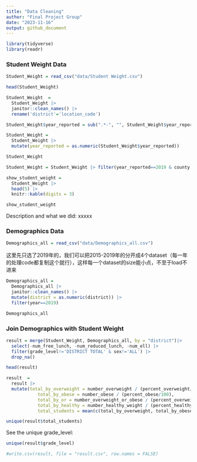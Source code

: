 ```yaml
---
title: "Data Cleaning"
author: "Final Project Group"
date: "2023-11-16"
output: github_document
---
```

```r
library(tidyverse)
library(readr)
```

### Student Weight Data
```r
Student_Weight = read_csv("data/Student Weight.csv")
```

```r
head(Student_Weight)
```


```r
Student_Weight  = 
  Student_Weight |>
  janitor::clean_names() |>
  rename('district'='location_code')

Student_Weight$year_reported = sub(".*-", "", Student_Weight$year_reported)

Student_Weight = 
  Student_Weight |>
  mutate(year_reported = as.numeric(Student_Weight$year_reported))
```

```r
Student_Weight
```

```r
Student_Weight = Student_Weight |> filter(year_reported==2019 & county!='STATEWIDE (EXCLUDING NYC)') |> select(-region, -area_name)
```

```r
show_student_weight = 
  Student_Weight |>
  head(5) |>
  knitr::kable(digits = 3)
```

```r
show_student_weight
```

Description and what we did: xxxxx

### Demographics Data
```r
Demographics_all = read_csv("data/Demographics_all.csv")
```

这里先只选了2019年的，我们可以把2015-2019年的分开成4个dataset（每一年的处理code都复制这个就行），这样每一个dataset的size能小点，不至于load不进来
```r
Demographics_all = 
  Demographics_all |> 
  janitor::clean_names() |>
  mutate(district = as.numeric(district)) |>
  filter(year==2019)

Demographics_all
```

### Join Demographics with Student Weight
```r
result = merge(Student_Weight, Demographics_all, by = "district")|>
  select(-num_free_lunch, -num_reduced_lunch, -num_ell) |>
  filter(grade_level!='DISTRICT TOTAL' & sex!='ALL') |>
  drop_na()

head(result)
```

```r
result  = 
  result |> 
  mutate(total_by_overweight = number_overweight / (percent_overweight/100),
            total_by_obese = number_obese / (percent_obese/100),
            total_by_or = number_overweight_or_obese / (percent_overweight_or_obese/100),
            total_by_healthy = number_healthy_weight / (percent_healthy_weight/100),
            total_students = mean(c(total_by_overweight, total_by_obese, total_by_or, total_by_healthy)))
```

```r
unique(result$total_students)
```


See the unique grade_level:
```r
unique(result$grade_level)
```


```r
#write.csv(result, file = "result.csv", row.names = FALSE)
```


